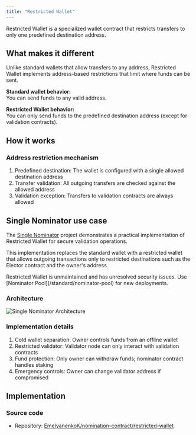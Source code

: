 ```yaml
---
title: "Restricted Wallet"
---
```



Restricted Wallet is a specialized wallet contract that restricts transfers to only one predefined destination address.

## What makes it different

Unlike standard wallets that allow transfers to any address, Restricted Wallet implements address-based restrictions that limit where funds can be sent.

**Standard wallet behavior:**\
You can send funds to any valid address.

**Restricted Wallet behavior:**\
You can only send funds to the predefined destination address (except for validation contracts).

## How it works

### Address restriction mechanism

1. Predefined destination: The wallet is configured with a single allowed destination address
2. Transfer validation: All outgoing transfers are checked against the allowed address
3. Validation exception: Transfers to validation contracts are always allowed

## Single Nominator use case

The [Single Nominator](https://github.com/orbs-network/single-nominator) project demonstrates a practical implementation of Restricted Wallet for secure validation operations.

This implementation replaces the standard wallet with a restricted wallet that allows outgoing transactions only to restricted destinations such as the Elector contract and the owner's address.

<Aside type="danger" title="Security warning">
Restricted Wallet is unmaintained and has unresolved security issues. Use [Nominator Pool](/standard/nominator-pool) for new deployments.
</Aside>

### Architecture

![Single Nominator Architecture](/resources/images/wallets/restricted.png)

### Implementation details

1. Cold wallet separation: Owner controls funds from an offline wallet
2. Restricted validator: Validator node can only interact with validation contracts
3. Fund protection: Only owner can withdraw funds; nominator contract handles staking
4. Emergency controls: Owner can change validator address if compromised

## Implementation

### Source code
- Repository: [EmelyanenkoK/nomination-contract/restricted-wallet](https://github.com/EmelyanenkoK/nomination-contract/tree/master/restricted-wallet)
